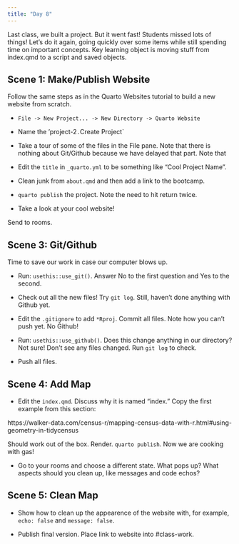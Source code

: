 ```yaml
---
title: "Day 8"
---
```


Last class, we built a project. But it went fast! Students missed lots of things! Let's do it again, going quickly over some items while still spending time on important concepts. Key learning object is moving stuff from index.qmd to a script and saved objects.

## Scene 1: Make/Publish Website

Follow the same steps as in the Quarto Websites tutorial to build a new website from scratch.

* `File -> New Project... -> New Directory -> Quarto Website`

* Name the 'project-2`. `Create Project`

* Take a tour of some of the files in the File pane. Note that there is nothing about Git/Github because we have delayed that part. Note that 

* Edit the `title` in `_quarto.yml` to be something like "Cool Project Name". 

* Clean junk from `about.qmd` and then add a link to the bootcamp.

* `quarto publish` the project. Note the need to hit return twice. 

* Take a look at your cool website!

Send to rooms.

## Scene 3: Git/Github

Time to save our work in case our computer blows up.

* Run: `usethis::use_git()`. Answer No to the first question and Yes to the second.

* Check out all the new files! Try `git log`. Still, haven't done anything with Github yet.

* Edit the `.gitignore` to add `*Rproj`. Commit all files. Note how you can't push yet. No Github!

* Run: `usethis::use_github()`. Does this change anything in our directory? Not sure! Don't see any files changed. Run `git log` to check.

* Push all files.

## Scene 4: Add Map

* Edit the `index.qmd`. Discuss why it is named "index." Copy the first example from this section:

https://walker-data.com/census-r/mapping-census-data-with-r.html#using-geometry-in-tidycensus

Should work out of the box. Render. `quarto publish`. Now we are cooking with gas!

* Go to your rooms and choose a different state. What pops up? What aspects should you clean up, like messages and code echos?

## Scene 5: Clean Map

* Show how to clean up the appearence of the website with, for example, `echo: false` and `message: false`.

* Publish final version. Place link to website into #class-work.






